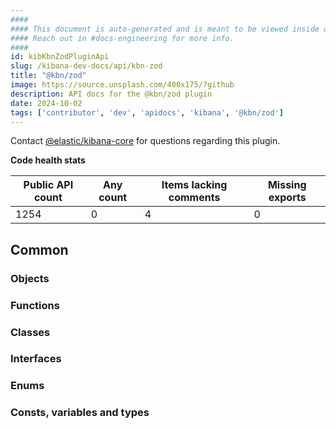 ```yaml
---
####
#### This document is auto-generated and is meant to be viewed inside our experimental, new docs system.
#### Reach out in #docs-engineering for more info.
####
id: kibKbnZodPluginApi
slug: /kibana-dev-docs/api/kbn-zod
title: "@kbn/zod"
image: https://source.unsplash.com/400x175/?github
description: API docs for the @kbn/zod plugin
date: 2024-10-02
tags: ['contributor', 'dev', 'apidocs', 'kibana', '@kbn/zod']
---
```




Contact [@elastic/kibana-core](https://github.com/orgs/elastic/teams/kibana-core) for questions regarding this plugin.

**Code health stats**

| Public API count  | Any count | Items lacking comments | Missing exports |
|-------------------|-----------|------------------------|-----------------|
| 1254 | 0 | 4 | 0 |

## Common

### Objects
<DocDefinitionList data={kbnZodObj.common.objects}/>

### Functions
<DocDefinitionList data={kbnZodObj.common.functions}/>

### Classes
<DocDefinitionList data={kbnZodObj.common.classes}/>

### Interfaces
<DocDefinitionList data={kbnZodObj.common.interfaces}/>

### Enums
<DocDefinitionList data={kbnZodObj.common.enums}/>

### Consts, variables and types
<DocDefinitionList data={kbnZodObj.common.misc}/>

